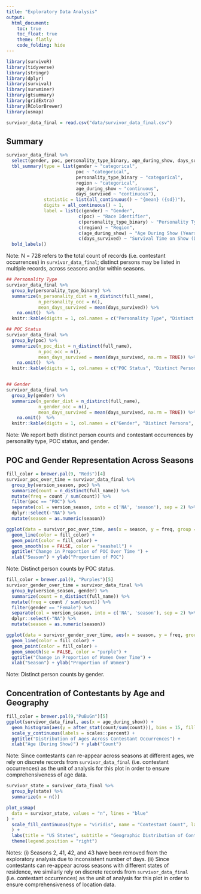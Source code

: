 ```yaml
---
title: "Exploratory Data Analysis"
output: 
  html_document:
    toc: true
    toc_float: true
    theme: flatly
    code_folding: hide
---
```


```r
library(survivoR)
library(tidyverse)
library(stringr)
library(dplyr)
library(survival)
library(survminer)
library(gtsummary)
library(gridExtra)
library(RColorBrewer)
library(usmap)
```

```r
survivor_data_final = read.csv("data/survivor_data_final.csv")
```

## Summary

```r
survivor_data_final %>% 
  select(gender, poc, personality_type_binary, age_during_show, days_survived, region) %>% 
  tbl_summary(type = list(gender ~ "categorical", 
                          poc ~ "categorical", 
                          personality_type_binary ~ "categorical", 
                          region ~ "categorical",
                          age_during_show ~ "continuous", 
                          days_survived ~ "continuous"), 
              statistic = list(all_continuous() ~ "{mean} ({sd})"), 
              digits = all_continuous() ~ 1,
              label = list(c(gender) ~ "Gender",
                           c(poc) ~ "Race Identifier",
                           c(personality_type_binary) ~ "Personality Type",
                           c(region) ~ "Region",
                           c(age_during_show) ~ "Age During Show (Years)",
                           c(days_survived) ~ "Survival Time on Show (Days)")) %>% 
  bold_labels()
```

Note: N = 728 refers to the total count of records (i.e. contestant occurrences) in `survivor_data_final`; distinct persons may be listed in multiple records, across seasons and/or within seasons. 

```r
## Personality Type
survivor_data_final %>% 
  group_by(personality_type_binary) %>% 
  summarize(n_personality_dist = n_distinct(full_name),
            n_personality_occ = n(),
            mean_days_survived = mean(days_survived)) %>% 
    na.omit()  %>%
  knitr::kable(digits = 1, col.names = c("Personality Type", "Distinct Persons", "Contestant Occurrences", "Mean Days Survived"))

## POC Status
survivor_data_final %>% 
  group_by(poc) %>% 
  summarize(n_poc_dist = n_distinct(full_name),
            n_poc_occ = n(),
            mean_days_survived = mean(days_survived, na.rm = TRUE)) %>% 
    na.omit()  %>%
  knitr::kable(digits = 1, col.names = c("POC Status", "Distinct Persons", "Contestant Occurrences", "Mean Days Survived"))


## Gender
survivor_data_final %>% 
  group_by(gender) %>% 
  summarize(n_gender_dist = n_distinct(full_name),
            n_gender_occ = n(),
            mean_days_survived = mean(days_survived, na.rm = TRUE)) %>%
    na.omit()  %>%
  knitr::kable(digits = 1, col.names = c("Gender", "Distinct Persons", "Contestant Occurrences", "Mean Days Survived"))
```

Note: We report both distinct person counts and contestant occurrences by personality type, POC status, and gender.

## POC and Gender Representation Across Seasons

```r
fill_color = brewer.pal(9, "Reds")[4]
survivor_poc_over_time = survivor_data_final %>% 
  group_by(version_season, poc) %>%
  summarize(count = n_distinct(full_name)) %>%
  mutate(freq = count / sum(count)) %>%
  filter(poc == "POC") %>%
  separate(col = version_season, into = c('NA', 'season'), sep = 2) %>%
  dplyr::select(-"NA") %>%
  mutate(season = as.numeric(season))

ggplot(data = survivor_poc_over_time, aes(x = season, y = freq, group = 1)) +
  geom_line(color = fill_color) +
  geom_point(color = fill_color) +
  geom_smooth(se = FALSE, color = "seashell") + 
  ggtitle("Change in Proportion of POC Over Time ") +
  xlab("Season") + ylab("Proportion of POC")
```

Note: Distinct person counts by POC status.

```r
fill_color = brewer.pal(9, "Purples")[5]
survivor_gender_over_time = survivor_data_final %>% 
  group_by(version_season, gender) %>%
  summarize(count = n_distinct(full_name)) %>%
  mutate(freq = count / sum(count)) %>%
  filter(gender == "Female") %>%
  separate(col = version_season, into = c('NA', 'season'), sep = 2) %>%
  dplyr::select(-"NA") %>%
  mutate(season = as.numeric(season))

ggplot(data = survivor_gender_over_time, aes(x = season, y = freq, group = 1)) +
  geom_line(color = fill_color) +
  geom_point(color = fill_color) +
  geom_smooth(se = FALSE, color = "purple") + 
  ggtitle("Change in Proportion of Women Over Time") +
  xlab("Season") + ylab("Proportion of Women")
```

Note: Distinct person counts by gender.

## Concentration of Contestants by Age and Geography

```r
fill_color = brewer.pal(9,"PuBuGn")[5]
ggplot(survivor_data_final, aes(x = age_during_show)) + 
  geom_histogram(aes(y = after_stat(count/sum(count))), bins = 15, fill = fill_color, col = "white") +
  scale_y_continuous(labels = scales::percent) + 
  ggtitle("Distribution of Ages Across Contestant Occurrences") +
  xlab("Age (During Show)") + ylab("Count")
```

Note: Since contestants can re-appear across seasons at different ages, we rely on discrete records from `survivor_data_final` (i.e. contestant occurrences) as the unit of analysis for this plot in order to ensure comprehensiveness of age data.

```r
survivor_state = survivor_data_final %>%
  group_by(state) %>%
  summarize(n = n())

plot_usmap(
  data = survivor_state, values = "n", lines = "blue"
) + 
  scale_fill_continuous(type = "viridis", name = "Contestant Count", label = scales::comma
  ) + 
  labs(title = "US States", subtitle = "Geographic Distribution of Contestants") +
  theme(legend.position = "right")
```

Notes: 
(i) Seasons 2, 41, 42, and 43 have been removed from the exploratory analysis due to inconsistent number of days.
(ii) Since contestants can re-appear across seasons with different states of residence, we similarly rely on discrete records from `survivor_data_final` (i.e. contestant occurrences) as the unit of analysis for this plot in order to ensure comprehensiveness of location data.